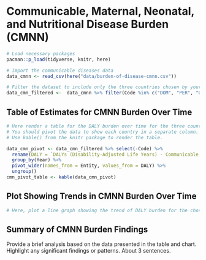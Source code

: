 # Communicable, Maternal, Neonatal, and Nutritional Disease Burden (CMNN)

```r
# Load necessary packages
pacman::p_load(tidyverse, knitr, here)

# Import the communicable diseases data
data_cmnn <- read_csv(here("data/burden-of-disease-cmnn.csv"))
```

```r
# Filter the dataset to include only the three countries chosen by your group.
data_cmn_filtered <-  data_cmnn %>% filter(Code %in% c("DOM", "PER", "USA"))
```

## Table of Estimates for CMNN Burden Over Time

```r
# Here render a table for the DALY burden over time for the three countries.
# You should pivot the data to show each country in a separate column.
# Use kable() from the knitr package to render the table.

data_cmn_pivot <- data_cmn_filtered %>% select(-Code) %>% 
  rename(DALY = `DALYs (Disability-Adjusted Life Years) - Communicable, maternal, neonatal, and nutritional diseases - Sex: Both - Age: Age-standardized (Rate)`) %>% 
  group_by(Year) %>% 
  pivot_wider(names_from = Entity, values_from = DALY) %>% 
  ungroup()
cmn_pivot_table <- kable(data_cmn_pivot)


```

## Plot Showing Trends in CMNN Burden Over Time

```r
# Here, plot a line graph showing the trend of DALY burden for the chosen countries over time. You can use ggplot2 to create this plot. Each country's line should be a different color.
```

## Summary of CMNN Burden Findings

Provide a brief analysis based on the data presented in the table and chart. Highlight any significant findings or patterns. About 3 sentences.

